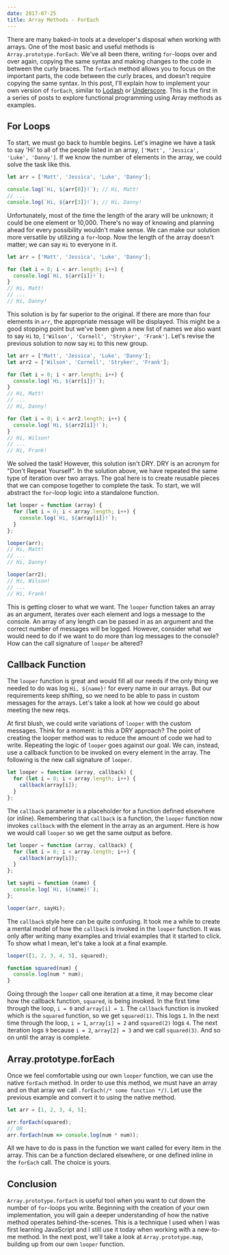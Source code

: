 ```yaml
---
date: 2017-07-25
title: Array Methods - ForEach
---
```


There are many baked-in tools at a developer's disposal when working with arrays. One of the most basic and useful methods is `Array.prototype.forEach`. We've all been there, writing `for`-loops over and over again, copying the same syntax and making changes to the code in between the curly braces. The `forEach` method allows you to focus on the important parts, the code between the curly braces, and doesn't require copying the same syntax. In this post, I'll explain how to implement your own version of `forEach`, similar to [Lodash](https://lodash.com/docs/#forEach) or [Underscore](http://underscorejs.org/#each). This is the first in a series of posts to explore functional programming using Array methods as examples.

## For Loops

To start, we must go back to humble begins. Let's imagine we have a task to say 'Hi' to all of the people listed in an array, `['Matt', 'Jessica', 'Luke', 'Danny']`. If we know the number of elements in the array, we could solve the task like this.

```javascript
let arr = ['Matt', 'Jessica', 'Luke', 'Danny'];

console.log(`Hi, ${arr[0]}!`); // Hi, Matt!
// ...
console.log(`Hi, ${arr[3]}!`); // Hi, Danny!
```

Unfortunately, most of the time the length of the arary will be unknown; it could be one element or 10,000. There's no way of knowing and planning ahead for every possibility wouldn't make sense. We can make our solution more versatile by utilizing a `for`-loop. Now the length of the array doesn't matter; we can say `Hi` to everyone in it.

```javascript
let arr = ['Matt', 'Jessica', 'Luke', 'Danny'];

for (let i = 0; i < arr.length; i++) {
  console.log(`Hi, ${arr[i]}!`);
}
// Hi, Matt!
// ...
// Hi, Danny!
```

This solution is by far superior to the original. If there are more than four elements in `arr`, the appropriate message will be displayed. This might be a good stopping point but we've been given a new list of names we also want to say `Hi` to, `['Wilson', 'Cornell', 'Stryker', 'Frank']`. Let's revise the previous solution to now say `Hi` to this new group.

```javascript
let arr = ['Matt', 'Jessica', 'Luke', 'Danny'];
let arr2 = ['Wilson', 'Cornell', 'Stryker', 'Frank'];

for (let i = 0; i < arr.length; i++) {
  console.log(`Hi, ${arr[i]}!`);
}
// Hi, Matt!
// ...
// Hi, Danny!

for (let i = 0; i < arr2.length; i++) {
  console.log(`Hi, ${arr2[i]}!`);
}
// Hi, Wilson!
// ...
// Hi, Frank!
```

We solved the task! However, this solution isn't DRY. DRY is an acronym for "Don't Repeat Yourself". In the solution above, we have repeated the same type of iteration over two arrays. The goal here is to create reusable pieces that we can compose together to complete the task. To start, we will abstract the `for`-loop logic into a standalone function.

```javascript
let looper = function (array) {
  for (let i = 0; i < array.length; i++) {
    console.log(`Hi, ${array[i]}!`);
  }
};

looper(arr);
// Hi, Matt!
// ...
// Hi, Danny!

looper(arr2);
// Hi, Wilson!
// ...
// Hi, Frank!
```

This is getting closer to what we want. The `looper` function takes an array as an argument, iterates over each element and logs a message to the console. An array of any length can be passed in as an argument and the correct number of messages will be logged. However, consider what we would need to do if we want to do more than log messages to the console? How can the call signature of `looper` be altered?

## Callback Function

The `looper` function is great and would fill all our needs if the only thing we needed to do was log `Hi, ${name}!` for every name in our arrays. But our requirements keep shifting, so we need to be able to pass in custom messages for the arrays. Let's take a look at how we could go about meeting the new reqs.

At first blush, we could write variations of `looper` with the custom messages. Think for a moment: is this a DRY approach? The point of creating the looper method was to reduce the amount of code we had to write. Repeating the logic of `looper` goes against our goal. We can, instead, use a callback function to be invoked on every element in the array. The following is the new call signature of `looper`.

```javascript
let looper = function (array, callback) {
  for (let i = 0; i < array.length; i++) {
    callback(array[i]);
  }
};
```

The `callback` parameter is a placeholder for a function defined elsewhere (or inline). Remembering that `callback` is a function, the `looper` function now invokes `callback` with the element in the array as an argument. Here is how we would call `looper` so we get the same output as before.

```javascript
let looper = function (array, callback) {
  for (let i = 0; i < array.length; i++) {
    callback(array[i]);
  }
};

let sayHi = function (name) {
  console.log(`Hi, ${name}!`);
};

looper(arr, sayHi);
```

The `callback` style here can be quite confusing. It took me a while to create a mental model of how the `callback` is invoked in the `looper` function. It was only after writing many examples and trivial examples that it started to click. To show what I mean, let's take a look at a final example.

```javascript
looper([1, 2, 3, 4, 5], squared);

function squared(num) {
  console.log(num * num);
}
```

Going through the `looper` call one iteration at a time, it may become clear how the callback function, `squared`, is being invoked. In the first time through the loop, `i = 0` and `array[i] = 1`. The `callback` function is invoked which is the `squared` function, so we get `squared(1)`. This logs `1`. In the next time through the loop, `i = 1`, `array[i] = 2` and `squared(2)` logs `4`. The next iteration logs `9` because `i = 2`, `array[2] = 3` and we call `squared(3)`. And so on until the array is complete.

## Array.prototype.forEach

Once we feel comfortable using our own `looper` function, we can use the native `forEach` method. In order to use this method, we must have an array and on that array we call `.forEach(/* some function */)`. Let use the previous example and convert it to using the native method.

```javascript
let arr = [1, 2, 3, 4, 5];

arr.forEach(squared);
// OR
arr.forEach(num => console.log(num * num));
```

All we have to do is pass in the function we want called for every item in the array. This can be a function declared elsewhere, or one defined inline in the `forEach` call. The choice is yours.

## Conclusion

`Array.prototype.forEach` is useful tool when you want to cut down the number of `for`-loops you write. Beginning with the creation of your own implementation, you will gain a deeper understanding of how the native method operates behind-the-scenes. This is a technique I used when I was first learning JavaScript and I still use it today when working with a new-to-me method. In the next post, we'll take a look at `Array.prototype.map`, building up from our own `looper` function.
